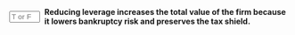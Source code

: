 ::: {.question-block}

<form onsubmit="event.preventDefault(); checkAnswerBox('module8_tf_q84','F')" style="display: flex; align-items: center; gap: 8px;">
  <input type="text" id="module8_tf_q84" name="module8_tf_q84" maxlength="1" placeholder="T or F" style="width: 55px;" data-correct-answer="F" /> 
  <label for="module8_tf_q84"><strong>Reducing leverage increases the total value of the firm because it lowers bankruptcy risk and preserves the tax shield.</strong></label>
</form>

<div id="feedback-module8_tf_q84" class="feedback" data-status="" style="display:none;">
FALSE. Reducing leverage lowers financial risk but also diminishes the tax benefit of debt.
</div>

:::
